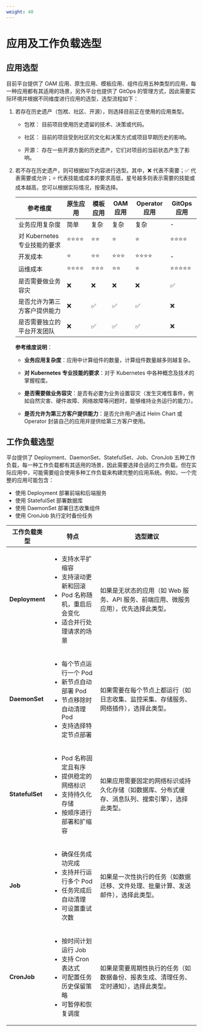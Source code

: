```yaml
---
weight: 40
---
```


# 应用及工作负载选型

## 应用选型

目前平台提供了 OAM 应用、原生应用、模板应用、组件应用五种类型的应用，每一种应用都有其适用的场景，另外平台也提供了 GitOps 的管理方式，因此需要实际环境并根据不同维度进行应用的选型，选型流程如下：

1. 若存在历史遗产（包袱、社区、开源），则选择目前正在使用的应用类型。

    * 包袱： 目前项目使用历史遗留的技术、决策或代码。
    
    * 社区： 目前的项目受到社区的文化和决策方式或项目早期历史的影响。
    
    * 开源： 存在一些开源方面的历史遗产，它们对项目的当前状态产生了影响。

2. 若不存在历史遗产，则可根据如下内容进行选型。其中，❌ 代表不需要；✅ 代表需要或允许；⭐️ 代表技能或成本的要求高低，星号越多则表示需要的技能或成本越高，您可以根据实际情况，按需选择。

    |参考维度|原生应用|模板应用|OAM 应用|Operator 应用|GitOps 应用|
    |---|---|---|---|---|---|
    |业务应用复杂度|简单|复杂|复杂|复杂|-|
    |对 Kubernetes 专业技能的要求|⭐️⭐️⭐️⭐️|⭐️⭐️|⭐️|⭐️|⭐️⭐️⭐️⭐️|
    |开发成本|⭐️|⭐️⭐️|⭐️⭐️⭐️|⭐️⭐️⭐️⭐️|-|
    |运维成本|⭐️⭐️⭐️⭐️|⭐️⭐️⭐️|⭐️⭐️|⭐️|⭐️⭐️⭐️⭐️⭐️|
    |是否需要做业务容灾|❌|❌|❌|❌|✅|
    |是否允许为第三方客户提供能力|❌|✅|✅|✅|❌|
    |是否需要独立的平台开发团队|❌|✅|✅|✅|❌|
    
    **参考维度说明**：
    
    * **业务应用复杂度**：应用中计算组件的数量，计算组件数量越多则越复杂。

    * **对 Kubernetes 专业技能的要求**：对于 Kubernetes 中各种概念及技术的掌握程度。
    * **是否需要做业务容灾**：是否有必要为业务设置容灾（发生灾难性事件，例如自然灾害、硬件故障、网络故障等问题时，能够维持业务运行的能力）。
    * **是否允许为第三方客户提供能力**：是否允许用户通过 Helm Chart 或 Operator 封装自己的应用并提供给第三方客户使用。

## 工作负载选型

平台提供了 Deployment、DaemonSet、StatefulSet、Job、CronJob 五种工作负载，每一种工作负载都有其适用的场景，因此需要选择合适的工作负载。但在实际应用中，可能需要组合使用多种工作负载来构建完整的应用系统。例如，一个完整的应用可能包含：
- 使用 Deployment 部署前端和后端服务
- 使用 StatefulSet 部署数据库
- 使用 DaemonSet 部署日志收集组件
- 使用 CronJob 执行定时备份任务


|工作负载类型|特点|选型建议|
|---|---|---|
|**Deployment**|<ul><li>支持水平扩缩容</li><li>支持滚动更新和回滚</li><li>Pod 名称随机，重启后会变化</li><li>适合并行处理请求的场景</li></ul>|如果是无状态的应用（如 Web 服务、API 服务、前端应用、微服务应用），优先选择此类型。|
|**DaemonSet**|<ul><li>每个节点运行一个 Pod</li><li>新节点自动部署 Pod</li><li>节点移除时自动清理 Pod</li><li>支持选择特定节点部署</li></ul>|如果需要在每个节点上都运行（如日志收集、监控采集、存储服务、网络插件），选择此类型。|
|**StatefulSet**|<ul><li>Pod 名称固定且有序</li><li>提供稳定的网络标识</li><li>支持持久化存储</li><li>按顺序进行部署和扩缩容</li></ul>|如果应用需要固定的网络标识或持久化存储（如数据库、分布式缓存、消息队列、搜索引擎），选择此类型。|
|**Job**|<ul><li>确保任务成功完成</li><li>支持并行运行多个 Pod</li><li>任务完成后自动清理</li><li>可设置重试次数</li></ul>|如果是一次性执行的任务（如数据迁移、文件处理、批量计算、发送邮件），选择此类型。|
|**CronJob**|<ul><li>按时间计划运行 Job</li><li>支持 Cron 表达式</li><li>可配置任务历史保留策略</li><li>可暂停和恢复调度</li></ul>|如果是需要周期性执行的任务（如数据备份、报表生成、清理任务、定时通知），选择此类型。|




